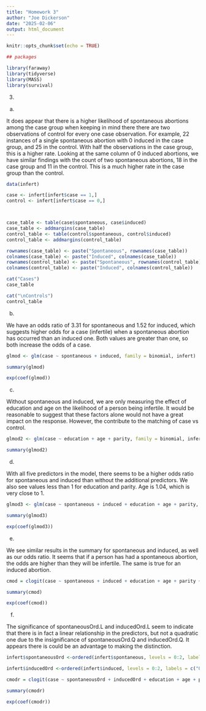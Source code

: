 ```yaml
---
title: "Homework 3"
author: "Joe Dickerson"
date: "2025-02-06"
output: html_document
---
```


```r
knitr::opts_chunk$set(echo = TRUE)
```

```r

## packages

library(faraway)
library(tidyverse)
library(MASS)
library(survival)

```

3. 

(a)

It does appear that there is a higher likelihood of spontaneous abortions among the case group when keeping in mind there there are two observations of control for every one case observation. For example, 22 instances of a single spontaneous abortion with 0 induced in the case group, and 25 in the control. With half the observations in the case group, this is a higher rate. Looking at the same column of 0 induced abortions, we have similar findings with the count of two spontaneous abortions, 18 in the case group and 11 in the control. This is a much higher rate in the case group than the control. 

```r

data(infert)

case <- infert[infert$case == 1,]
control <- infert[infert$case == 0,]



case_table <- table(case$spontaneous, case$induced)
case_table <- addmargins(case_table)
control_table <- table(control$spontaneous, control$induced)
control_table <- addmargins(control_table)

rownames(case_table) <- paste("Spontaneous", rownames(case_table))
colnames(case_table) <- paste("Induced", colnames(case_table))
rownames(control_table) <- paste("Spontaneous", rownames(control_table))
colnames(control_table) <- paste("Induced", colnames(control_table))

cat("Cases")
case_table

cat("\nControls")
control_table

```

(b) 

We have an odds ratio of 3.31 for spontaneous and 1.52 for induced, which suggests higher odds for a case (infertile) when a spontaneous abortion has occurred than an induced one. Both values are greater than one, so both increase the odds of a case. 


```r

glmod <- glm(case ~ spontaneous + induced, family = binomial, infert)

summary(glmod)

exp(coef(glmod))


```

(c) 

Without spontaneous and induced, we are only measuring the effect of education and age on the likelihood of a person being infertile. It would be reasonable to suggest that these factors alone would not have a great impact on the response. However, the contribute to the matching of case vs control.

```r

glmod2 <- glm(case ~ education + age + parity, family = binomial, infert)

summary(glmod2)

```

(d)  

With all five predictors in the model, there seems to be a higher odds ratio for spontaneous and induced than without the additional predictors. We also see values less than 1 for education and parity. Age is 1.04, which is very close to 1.

```r

glmod3 <- glm(case ~ spontaneous + induced + education + age + parity, family = binomial, infert)

summary(glmod3)

exp(coef(glmod3))

```

(e) 

We see similar results in the summary for spontaneous and induced, as well as our odds ratio. It seems that if a person has had a spontaneous abortion, the odds are higher than they will be infertile. The same is true for an induced abortion. 

```r

cmod = clogit(case ~ spontaneous + induced + education + age + parity + strata(stratum), infert)

summary(cmod)

exp(coef(cmod))

```

(f) 

The significance of spontaneousOrd.L and inducedOrd.L seem to indicate that there is in fact a linear relationship in the predictors, but not a quadratic one due to the insignificance of spontaneousOrd.Q and inducedOrd.Q. It appears there is could be an advantage to making the distinction.

```r

infert$spontaneousOrd <-ordered(infert$spontaneous, levels = 0:2, labels = c("0", "1","2+"))

infert$inducedOrd <-ordered(infert$induced, levels = 0:2, labels = c("0", "1","2+"))

cmodr = clogit(case ~ spontaneousOrd + inducedOrd + education + age + parity + strata(stratum), infert)

summary(cmodr)

exp(coef(cmodr))

```
